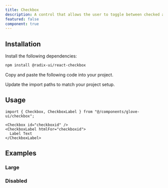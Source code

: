 ```yaml
---
title: Checkbox
description: A control that allows the user to toggle between checked and not checked
featured: false
component: true
---
```


<ComponentPreview name="checkbox-demo" />

## Installation

<Steps>

<Step>Install the following dependencies:</Step>

```bash
npm install @radix-ui/react-checkbox
```

<Step>Copy and paste the following code into your project.</Step>

<FileCodeBlock fileName="registry/default/glove-ui/checkbox.tsx" />

<Step>Update the import paths to match your project setup.</Step>

</Steps>

## Usage

```tsx
import { Checkbox, CheckboxLabel } from "@/components/glove-ui/checkbox";
```

```tsx
<Checkbox id="checkboxid" />
<CheckboxLabel htmlFor="checkboxid">
  Label Text
</CheckboxLabel>
```

## Examples

### Large

<ComponentPreview name="checkbox-large" />

### Disabled

<ComponentPreview name="checkbox-disabled" />
